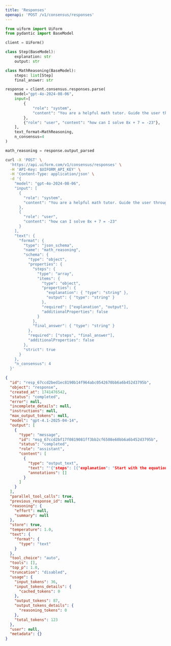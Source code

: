 ```yaml
---
title: 'Responses'
openapi: 'POST /v1/consensus/responses'
---
```


<RequestExample>

```python python {24}
from uiform import UiForm
from pydantic import BaseModel

client = UiForm()

class Step(BaseModel):
    explanation: str
    output: str

class MathReasoning(BaseModel):
    steps: list[Step]
    final_answer: str

response = client.consensus.responses.parse(
    model="gpt-4o-2024-08-06",
    input=[
        {
            "role": "system",
            "content": "You are a helpful math tutor. Guide the user through the solution step by step.",
        },
        {"role": "user", "content": "how can I solve 8x + 7 = -23"},
    ],
    text_format=MathReasoning,
    n_consensus=4
)

math_reasoning = response.output_parsed
```


```bash curl
curl -X 'POST' \
  'https://api.uiform.com/v1/consensus/responses' \
  -H 'API-Key: $UIFORM_API_KEY' \
  -H 'Content-Type: application/json' \
  -d '{
    "model": "gpt-4o-2024-08-06",
    "input": [
      {
        "role": "system",
        "content": "You are a helpful math tutor. Guide the user through the solution step by step."
      },
      {
        "role": "user",
        "content": "how can I solve 8x + 7 = -23"
      }
    ],
    "text": {
      "format": {
        "type": "json_schema",
        "name": "math_reasoning",
        "schema": {
          "type": "object",
          "properties": {
            "steps": {
              "type": "array",
              "items": {
                "type": "object",
                "properties": {
                  "explanation": { "type": "string" },
                  "output": { "type": "string" }
                },
                "required": ["explanation", "output"],
                "additionalProperties": false
              }
            },
            "final_answer": { "type": "string" }
          },
          "required": ["steps", "final_answer"],
          "additionalProperties": false
        },
        "strict": true
      }
    },
    "n_consensus": 4
  }'
```

</RequestExample>


<ResponseExample>

```json 200
{
  "id": "resp_67ccd2bed1ec8190b14f964abc0542670bb6a6b452d3795b",
  "object": "response",
  "created_at": 1741476542,
  "status": "completed",
  "error": null,
  "incomplete_details": null,
  "instructions": null,
  "max_output_tokens": null,
  "model": "gpt-4.1-2025-04-14",
  "output": [
    {
      "type": "message",
      "id": "msg_67ccd2bf17f0819081ff3bb2cf6508e60bb6a6b452d3795b",
      "status": "completed",
      "role": "assistant",
      "content": [
        {
          "type": "output_text",
          "text": "'{"steps": [{"explanation": "Start with the equation 8x + 7 = -23.", "output": "8x + 7 = -23"}, {"explanation": "Subtract 7 from both sides to isolate the term with the variable.", "output": "8x = -23 - 7"}, {"explanation": "Simplify the right side of the equation.", "output": "8x = -30"}, {"explanation": "Divide both sides by 8 to solve for x.", "output": "x = -30 / 8"}, {"explanation": "Simplify the fraction.", "output": "x = -15 / 4"}], "final_answer": "x = -15 / 4"}'",
          "annotations": []
        }
      ]
    }
  ],
  "parallel_tool_calls": true,
  "previous_response_id": null,
  "reasoning": {
    "effort": null,
    "summary": null
  },
  "store": true,
  "temperature": 1.0,
  "text": {
    "format": {
      "type": "text"
    }
  },
  "tool_choice": "auto",
  "tools": [],
  "top_p": 1.0,
  "truncation": "disabled",
  "usage": {
    "input_tokens": 36,
    "input_tokens_details": {
      "cached_tokens": 0
    },
    "output_tokens": 87,
    "output_tokens_details": {
      "reasoning_tokens": 0
    },
    "total_tokens": 123
  },
  "user": null,
  "metadata": {}
}
```



</ResponseExample>

